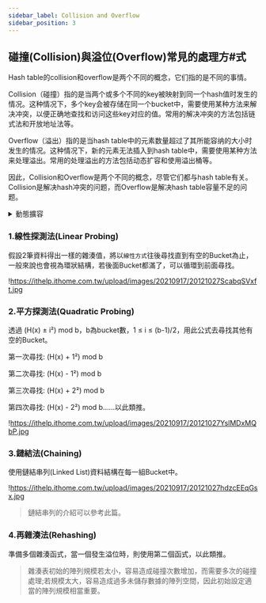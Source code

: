 ```yaml
---
sidebar_label: Collision and Overflow
sidebar_position: 3
---
```


## 碰撞(Collision)與溢位(Overflow)常見的處理方#式

Hash table的collision和overflow是两个不同的概念，它们指的是不同的事情。

Collision（碰撞）指的是当两个或多个不同的key被映射到同一个hash值时发生的情况。这种情况下，多个key会被存储在同一个bucket中，需要使用某种方法来解决冲突，以便正确地查找和访问这些key对应的值。常用的解决冲突的方法包括链式法和开放地址法等。

Overflow（溢出）指的是当hash table中的元素数量超过了其所能容纳的大小时发生的情况。这种情况下，新的元素无法插入到hash table中，需要使用某种方法来处理溢出。常用的处理溢出的方法包括动态扩容和使用溢出桶等。

因此，Collision和Overflow是两个不同的概念，尽管它们都与hash table有关。Collision是解决hash冲突的问题，而Overflow是解决hash table容量不足的问题。


<details>
  <summary> 動態擴容 </summary>

  动态扩容是一种解决哈希表溢出问题的方法，当哈希表的负载因子达到一定阈值时，就会触发动态扩容操作。动态扩容的过程包括以下几个步骤：
    1. 创建一个新的哈希表，大小是原哈希表的两倍或更大。
    2. 遍历原哈希表中的所有元素，将它们插入到新哈希表中。
    3. 将新哈希表替换为原哈希表，释放原哈希表的内存空间。
    
    在实现动态扩容时，需要注意以下几点：
    
    1. 扩容操作应该尽量避免频繁发生，否则会影响哈希表的性能。通常情况下，当哈希表的负载因子超过0.75时，就应该考虑扩容操作。
    2. 扩容操作需要重新计算哈希值和重新插入元素，因此会产生一定的时间和空间开销。
    3. 扩容操作可能会使哈希表中的元素分散到新的桶中，导致哈希表的性能下降。为了避免这种情况，可以使用一些技巧，例如渐进式扩容和重新哈希等。
    
    总的来说，动态扩容是一种解决哈希表溢出问题的有效方法，可以提高哈希表的性能和稳定性。
</details>

### **1.線性探測法(Linear Probing)**

假設2筆資料得出一樣的雜湊值，將以`線性方式`往後尋找直到有空的Bucket為止，一般來說也會視為環狀結構，若後面Bucket都滿了，可以循環到前面尋找。

!https://ithelp.ithome.com.tw/upload/images/20210917/20121027ScabqSVxft.jpg

### **2.平方探測法(Quadratic Probing)**

透過 (H(x) ± i²) mod b，b為bucket數，1 ≤ i ≤ (b-1)/2，用此公式去尋找其他有空的Bucket。

第一次尋找: (H(x) + 1²) mod b

第二次尋找: (H(x) - 1²) mod b

第三次尋找: (H(x) + 2²) mod b

第四次尋找: (H(x) - 2²) mod b…...以此類推。

!https://ithelp.ithome.com.tw/upload/images/20210917/20121027YslMDxMQbP.jpg

### **3.鏈結法(Chaining)**

使用鏈結串列(Linked List)資料結構在每一組Bucket中。

!https://ithelp.ithome.com.tw/upload/images/20210917/20121027hdzcEEqGsx.jpg

> 鏈結串列的介紹可以參考此篇。
> 

### **4.再雜湊法(Rehashing)**

準備多個雜湊函式，當一個發生溢位時，則使用第二個函式，以此類推。

> 雜湊表初始的陣列規模若太小，容易造成碰撞次數增加，而需要多次的碰撞處理;若規模太大，容易造成過多未儲存數據的陣列空間，因此初始設定適當的陣列規模相當重要。
>